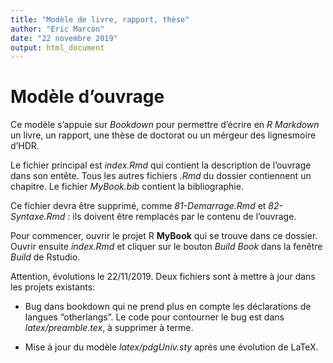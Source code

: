 ```yaml
---
title: "Modèle de livre, rapport, thèse"
author: "Eric Marcon"
date: "22 novembre 2019"
output: html_document
---
```


# Modèle d'ouvrage

Ce modèle s'appuie sur _Bookdown_ pour permettre d'écrire en _R Markdown_ un livre, un rapport, une thèse de doctorat ou un mérgeur des lignesmoire d'HDR.

Le fichier principal est _index.Rmd_ qui contient la description de l'ouvrage dans son entête. Tous les autres fichiers _.Rmd_ du dossier contiennent un chapitre. Le fichier _MyBook.bib_ contient la bibliographie.

Ce fichier devra être supprimé, comme _81-Demarrage.Rmd_ et _82-Syntaxe.Rmd_ : ils doivent être remplacés par le contenu de l'ouvrage.

Pour commencer, ouvrir le projet R **MyBook** qui se trouve dans ce dossier.
Ouvrir ensuite _index.Rmd_ et cliquer sur le bouton _Build Book_ dans la fenêtre _Build_ de Rstudio.

Attention, évolutions le 22/11/2019. Deux fichiers sont à mettre à jour dans les projets existants:

- Bug dans bookdown qui ne prend plus en compte les déclarations de langues "otherlangs". Le code pour contourner le bug est dans _latex/preamble.tex_, à supprimer à terme.

- Mise à jour du modèle _latex/pdgUniv.sty_ après une évolution de LaTeX.
